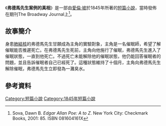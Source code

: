 {{infobox Book | 
| name            = 弗德馬先生案例的真相
|  title_orig    = ''The Facts in the Case of M. Valdema''''
|image =[[Image:Valdemar-Clarke.jpg|180px]]
|   image_caption = [[哈利·克拉克|哈利·克拉克]]於1919年的插畫
| author        = [[愛倫·坡|愛倫·坡]]
| country         = {{USA}}
| language        = [[英文|英文]]
| series          = 
|  genre         = [[短篇小說|短篇小說]]
|   release_date  = 1845年
}}
《'''弗德馬先生案例的真相'''》是一部由[[愛倫·坡|愛倫·坡]]於1845年所著的[[短篇小說|短篇小說]]，當時發佈在期刊The Broadway Journal上<ref name=Sova85>Sova, Dawn B. ''Edgar Allan Poe: A to Z''. New York City: Checkmark Books, 2001: 85. ISBN 081604161X</ref>。

==故事簡介==
身患[[肺結核|肺結核]]的弗德馬先生甘願成為主角的實驗對象，主角是一名催眠師，希望了解催眠能否推遲死亡。在弗德馬先生死前，主角向他施行了催眠，弗德馬先生進入了催眠狀態，一直到他死亡。不過死亡未能解除他的催眠狀態，他仍能回答催眠者的問題，並且告訴催眠者自己已經死了。這種狀態維持了十個月，主角向弗德馬先生解除催眠，弗德馬先生立即發為一灘臭水。
==參考資料==
{{reflist}}

{{wikisource|The Facts in the Case of M. Valdema|弗德馬先生案例的真相|en}}

[[Category:短篇小說|Category:短篇小說]]
[[Category:1845年短篇小說|Category:1845年短篇小說]]